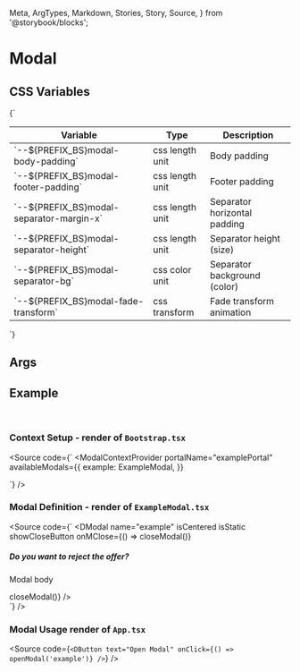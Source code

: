   Meta,
  ArgTypes,
  Markdown,
  Stories,
  Story,
  Source,
} from '@storybook/blocks';


# Modal

## CSS Variables
<Markdown>
  {`

  | Variable                                     | Type              | Description                                 |
  |----------------------------------------------|-------------------|---------------------------------------------|
  | \`--${PREFIX_BS}modal-body-padding\`         | css length unit   | Body padding                                |
  | \`--${PREFIX_BS}modal-footer-padding\`       | css length unit   | Footer padding                              |
  | \`--${PREFIX_BS}modal-separator-margin-x\`   | css length unit   | Separator horizontal padding                |
  | \`--${PREFIX_BS}modal-separator-height\`     | css length unit   | Separator height (size)                     |
  | \`--${PREFIX_BS}modal-separator-bg\`         | css color unit    | Separator background (color)                |
  | \`--${PREFIX_BS}modal-fade-transform\`       | css transform     | Fade transform animation                    |

  `}
</Markdown>

## Args
<Meta of={DModalStories} />

<ArgTypes of={DModalStories} />

## Example

<Story of={useModalContextStories.useModalContext} />
<br />

### Context Setup - render of `Bootstrap.tsx`
<Source
  code={`
<ModalContextProvider
  portalName="examplePortal"
  availableModals={{
    example: ExampleModal,
  }}
>
  <App />
</ModalContextProvider>
  `}
/>

### Modal Definition - render of `ExampleModal.tsx`
<Source
  code={`
<DModal
  name="example"
  isCentered
  isStatic
  showCloseButton
  onMClose={() => closeModal()}
>
  <div slot="header">
    <h5 className="fw-bold">Do you want to reject the offer?</h5>
  </div>
  <div slot="body">
    <p className="py-3 px-5">Modal body</p>
  </div>
  <div slot="footer">
    <DButton
      text="cancel"
      theme="secondary"
      variant="outline"
      className="d-grid"
      isPill
      onClick={() => closeModal()}
    />
    <DButton text="ok" className="d-grid" isPill />
  </div>
</DModal>
  `}
/>

### Modal Usage render of `App.tsx`
<Source
  code={`
<DButton text="Open Modal" onClick={() => openModal('example')} />
  `}
/>

<Stories />



